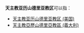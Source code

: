 '''天主教亚历山德里亚教区'''可以指：
*[[天主教亚历山德里亚教区_(美国)|天主教亚历山德里亚教区 (美国)]]
*[[天主教亞歷山德里亞教區_(義大利)|天主教亞歷山德里亞教區 (義大利)]]

{{disambig|Cat=八字以上組織機構消歧義}}
